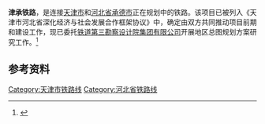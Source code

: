 {{CN Future infrastructure}}
'''津承铁路'''，是连接[[天津市|天津市]]和[[河北省|河北省]][[承德市|承德市]]正在规划中的铁路。该项目已被列入《天津市河北省深化经济与社会发展合作框架协议》中，确定由双方共同推动项目前期和建设工作，现已委托[[铁道第三勘察设计院集团有限公司|铁道第三勘察设计院集团有限公司]]开展地区总图规划方案研究工作。<ref>{{cite web| url=http://www.tj.gov.cn/zwgk/wjgz/szfbgtwj/201309/t20130922_222178.htm| title=天津市人民政府办公厅印发关于落实天津市河北省深化经济与社会发展合作框架协议分工方案的通知| publisher=天津市人民政府| accessdate=2013-11-13| deadurl=yes| archiveurl=https://web.archive.org/web/20131113045452/http://www.tj.gov.cn/zwgk/wjgz/szfbgtwj/201309/t20130922_222178.htm| archivedate=2013-11-13}}</ref>

==参考资料==
{{reflist}}

{{中国铁路}}
[[Category:天津市铁路线|Category:天津市铁路线]]
[[Category:河北省铁路线|Category:河北省铁路线]]